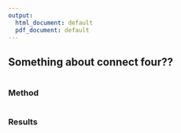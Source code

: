 ```yaml
---
output:
  html_document: default
  pdf_document: default
---
```

## **Something about connect four??**


```r


```
 


### **Method**

```r


```


### **Results**

```r


```
